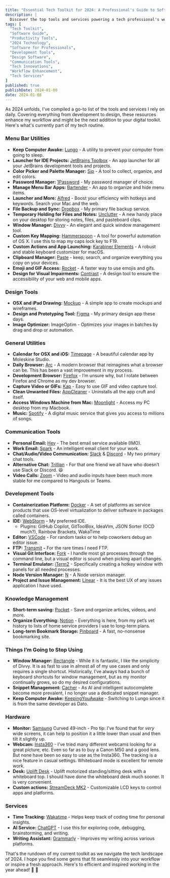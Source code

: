 ```yaml
---
title: "Essential Tech Toolkit for 2024: A Professional's Guide to Software & Services"
description: |
  Discover the top tools and services powering a tech professional's workflow in 2024. From development to design, communication to productivity, this guide unpacks a curated list of software essentials for the modern tech landscape.
tags: [
  "Tech Toolkit",
  "Software Guide",
  "Productivity Tools",
  "2024 Technology",
  "Software for Professionals",
  "Development Tools",
  "Design Software",
  "Communication Tools",
  "Tech Innovations",
  "Workflow Enhancement",
  "Tech Services"
]
published: true
publishDate: 2024-01-08
date: 2024-01-08
---
```


As 2024 unfolds, I've compiled a go-to list of the tools and services I rely on daily. Covering everything from development to design, these resources enhance my workflow and might be the next addition to your digital toolkit. Here's what's currently part of my tech routine.

### **Menu Bar Utilities**

- **Keep Computer Awake:** [Lungo](https://sindresorhus.com/lungo) - A utility to prevent your computer from going to sleep.
- **Launcher for IDE Projects:** [JetBrains Toolbox](https://www.jetbrains.com/toolbox-app/) - An app launcher for all your JetBrains development tools and projects.
- **Color Picker and Palette Manager:** [Sip](https://sipapp.io/) - A tool to collect, organize, and edit colors.
- **Password Manager:** [1Password](https://1password.com/) - My password manager of choice.
- **Manage Menu Bar Apps:** [Bartender](https://www.macbartender.com/) - An app to organize and hide menu items.
- **Launcher and More:** [Alfred](https://www.alfredapp.com/) - Boost your efficiency with hotkeys and keywords. Search your Mac and the web.
- **File Backup and Sync:** [Dropbox](https://www.dropbox.com/) - My primary file backup service.
- **Temporary Holding for Files and Notes:** [Unclutter](https://unclutterapp.com/) - A new handy place on your desktop for storing notes, files, and pasteboard clips.
- **Window Manager:** [Divvy](https://mizage.com/divvy/) - An elegant and quick window management tool.
- **Custom Key Mapping:** [Hammerspoon](https://www.hammerspoon.org/) - A tool for powerful automation of OS X. I use this to map my caps lock key to F19.
- **Custom Actions and App Launching:** [Karabiner Elements](https://karabiner-elements.pqrs.org/) - A robust and stable keyboard customizer for macOS.
- **Clipboard Manager:** [Paste](https://pasteapp.io/) - keep, search, and organize everything you copy on your devices.
- **Emoji and GIF Access:** [Rocket](https://matthewpalmer.net/rocket/) - A faster way to use emojis and gifs.
- **Design for Visual Impairments:** [Contrast](https://usecontrast.com/) - A design tool to ensure the accessibility of your web and mobile apps.

### **Design Tools**

- **OSX and iPad Drawing:** [Mockup](https://mockup.io/) - A simple app to create mockups and wireframes.
- **Design and Prototyping Tool:** [Figma](https://www.figma.com/) - My primary design app these days.
- **Image Optimizer:** ImageOptim - Optimizes your images in batches by drag and drop or automation.

### **General Utilities**

- **Calendar for OSX and iOS:** [Timepage](https://www.moleskine.com/en-us/shop/moleskine-smart/apps-and-services/timepage/) - A beautiful calendar app by Moleskine Studio.
- **Daily Browser:** [Arc](https://www.arc.net/) - A modern browser that reimagines what a browser can be. This has been a vast improvement in my process.
- **Development Browser:** [Firefox](https://www.mozilla.org/en-US/firefox/) - I’m unsure why, but I rotate between Firefox and Chrome as my dev browser.
- **Capture Video or GIFs:** [Kap](https://getkap.co/) - Easy to use GIF and video capture tool.
- **Clean Unwanted Files:** [AppCleaner](https://freemacsoft.net/appcleaner/) - Uninstalls all the app cruft and itself.
- **Access Windows Machine from Mac:** [Moonlight](https://moonlight-stream.org/) - Access my PC desktop from my Macbook.
- **Music:** [Spotify](https://www.spotify.com/) - A digital music service that gives you access to millions of songs.

### **Communication Tools**

- **Personal Email:** [Hey](https://hey.com/) - The best email service available (IMO).
- **Work Email:** [Spark](https://sparkmailapp.com/) - An intelligent email client for your work.
- **Chat/Audio/Video Communication:** [Slack](https://slack.com/) & [Discord](https://discord.com/) - My two primary chat tools.
- **Alternative Chat:** [Trillian](https://www.trillian.im/) - For that one friend we all have who doesn’t use Slack or Discord. 😆
- **Video Calls:** [Zoom](https://zoom.us/) - Video and audio inputs have been much more stable for me compared to Hangouts or Teams.

### **Development Tools**

- **Containerization Platform:** [Docker](https://www.docker.com/) - A set of platforms as service products that use OS-level virtualization to deliver software in packages called containers.
- **IDE:** [WebStorm](https://www.jetbrains.com/webstorm/) - My preferred IDE.
  - Plugins: GitHub Copilot, GitToolBox, IdeaVim, JSON Sorter (OCD much?), Rainbow Brackets, WakaTime
- **Editor:** [VSCode](https://code.visualstudio.com/) - For random tasks or to help coworkers debug an editor issue.
- **FTP:** [Transmit](https://panic.com/transmit/) **-** For the rare times I need FTP.
- **Visual Git Interface:** [Fork](https://fork.dev/) - I handle most git processes through the command line, but a visual editor is sound when picking apart changes.
- **Terminal Emulator:** [iTerm2](https://iterm2.com/) - Specifically creating a hotkey window with panels for all needed processes.
- **Node Version Manager:** [N](https://github.com/tj/n) - A Node version manager.
- **Project and Issue Management:** [Linear](https://linear.app/) - It is the best UX of any issues application I have used.

### **Knowledge Management**

- **Short-term saving:** [Pocket](https://getpocket.com/) - Save and organize articles, videos, and more.
- **Organize Everything:** [Notion](https://www.notion.so/) - Everything is here, from my pet’s vet history to lists of home service providers I use to long-term plans.
- **Long-term Bookmark Storage:** [Pinboard](https://pinboard.in/) - A fast, no-nonsense bookmarking site.

### **Things I’m Going to Stop Using**

- **Window Manager:** [Rectangle](https://rectangleapp.com/) - While it is fantastic, I like the simplicity of Divvy. It is as fast to use in almost all of my use cases and only requires a single shortcut. Historically, I’ve always had a bunch of keyboard shortcuts for window management, but as my monitor continually grows, so do my desired configurations.
- **Snippet Management:** [Cacher](https://www.cacher.io/) - As AI and intelligent autocomplete become more prevalent, I no longer use a dedicated snippet manager.
- **Keep Computer Awake:** [KeepingYouAwake](https://keepingyouawake.app/) - Switching to Lungo since it is from the same developer as Dato.

### **Hardware**

- **Monitor:** [Samsung](https://www.samsung.com/) Curved 49-inch - Pro tip: I’ve found that for *very* wide screens, it can help to position it a little lower than usual and then tilt it slightly up.
- **Webcam:** [Insta360](https://www.insta360.com/) - I’ve tried many different webcams looking for a great picture, etc. Even so far as to buy a Canon M50 and a good lens. But none have been so easy to use as the Insta360. The tracking is a nice feature in casual settings. Whiteboard mode is excellent for remote work.
- **Desk:** [Uplift Desk](https://www.upliftdesk.com/) - Uplift motorized standing/sitting desk with a whiteboard top. I should have done the whiteboard desk much sooner. It is very convenient.
- **Custom actions:** [StreamDeck MK2](https://www.elgato.com/us/en/p/stream-deck-mk2-black) - Customizable LCD keys to control apps and platforms.

### **Services**

- **Time Tracking:** [Wakatime](https://wakatime.com/) - Helps keep track of coding time for personal insights.
- **AI Service:** [ChatGPT](https://openai.com/) - I use this for exploring code, debugging, brainstorming, and writing.
- **Writing Assistant:** [Grammarly](https://www.grammarly.com/) - Improves my writing across various platforms.

That's the rundown of my current toolkit as we navigate the tech landscape of 2024. I hope you find some gems that fit seamlessly into your workflow or inspire a fresh approach. Here's to efficient and inspired working in the year ahead! 🍾 🚀
